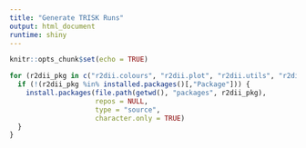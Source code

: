 ```yaml
---
title: "Generate TRISK Runs"
output: html_document
runtime: shiny
---
```



```r
knitr::opts_chunk$set(echo = TRUE)
```

```r
for (r2dii_pkg in c("r2dii.colours", "r2dii.plot", "r2dii.utils", "r2dii.climate.stress.test")) {
  if (!(r2dii_pkg %in% installed.packages()[,"Package"])) {
    install.packages(file.path(getwd(), "packages", r2dii_pkg),
                     repos = NULL,
                     type = "source", 
                     character.only = TRUE)
  }
}

```


